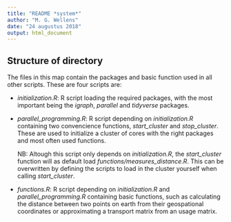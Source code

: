 ```yaml
---
title: "README *system*"
author: "M. G. Wellens"
date: "24 augustus 2018"
output: html_document
---
```


## Structure of directory

The files in this map contain the packages and basic function used in all other scripts. These are four scripts are:

+ *initialization\.R*: R script loading the required packages, with the most important being the *igraph*, *parallel* and *tidyverse* packages.
+ *parallel\_programming\.R*: R script depending on *initialization\.R* containing two convencience functions, *start_cluster* and *stop_cluster*. These are used to initialize a cluster of cores with the right packages and most often used functions.

    NB: Altough this script only depends on *initialization\.R*, the *start_cluster* function will as default load *functions/measures\_distance\.R*. This can be overwritten by defining the scripts to load in the cluster yourself when calling *start\_cluster*.
  
+ *functions\.R*: R script depending on *initialization\.R* and *parallel\_programming.R* containing basic functions, such as calculating the distance between two points on earth from their geospational coordinates or approximating a transport matrix from an usage matrix. 
